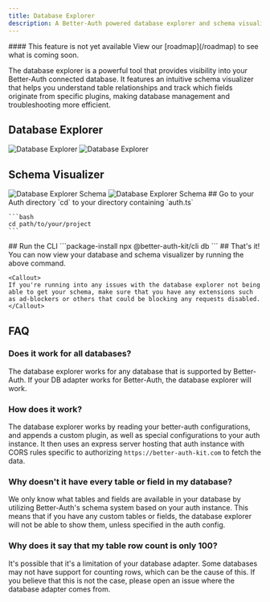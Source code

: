 ```yaml
---
title: Database Explorer
description: A Better-Auth powered database explorer and schema visualizer.
---
```


<GithubButton url="https://github.com/ping-maxwell/better-auth-kit/tree/main/packages/cli" />
<NpmButton url="https://www.npmjs.com/package/@better-auth-kit/cli" />

<Callout type="warn">
  #### This feature is not yet available
  View our [roadmap](/roadmap) to see what is coming soon.
</Callout>

The database explorer is a powerful tool that provides visibility into your Better-Auth connected database.
It features an intuitive schema visualizer that helps you understand table relationships and
track which fields originate from specific plugins, making database management and troubleshooting more efficient.

## Database Explorer
<img src="/docs/db-explorer-database.png" alt="Database Explorer" className='dark:block hidden border border-border' />
<img src="/docs/db-explorer-database-light.png" alt="Database Explorer" className='dark:hidden drop-shadow-lg' />

## Schema Visualizer
<img src="/docs/db-explorer-schema.png" alt="Database Explorer Schema" className='dark:block hidden border border-border' />
<img src="/docs/db-explorer-schema-light.png" alt="Database Explorer Schema" className='dark:hidden drop-shadow-lg' />

<Steps>
  <Step>
    ## Go to your Auth directory
    `cd` to your directory containing `auth.ts`

    ```bash
    cd path/to/your/project
    ```
  </Step>
  <Step>
    ## Run the CLI
    ```package-install
    npx @better-auth-kit/cli db
    ```
  </Step>
  <Step>
    ## That's it!
    You can now view your database and schema visualizer by running the above command.
    
    <Callout>
    If you're running into any issues with the database explorer not being able to get your schema, make sure that you have any extensions such 
    as ad-blockers or others that could be blocking any requests disabled.
    </Callout>
  </Step>
</Steps>

## FAQ

### Does it work for all databases?

The database explorer works for any database that is supported by Better-Auth. If your DB adapter works for Better-Auth, the database explorer will work.

### How does it work?

The database explorer works by reading your better-auth configurations, and appends a custom plugin, as well as special configurations
to your auth instance. It then uses an express server hosting that auth instance with CORS rules specific to authorizing `https://better-auth-kit.com` to 
fetch the data.

### Why doesn't it have every table or field in my database?

We only know what tables and fields are available in your database by utilizing Better-Auth's schema system based on your auth instance.
This means that if you have any custom tables or fields, the database explorer will not be able to show them, unless specified in the auth config.

### Why does it say that my table row count is only 100?

It's possible that it's a limitation of your database adapter. Some databases may not have support for counting rows, which can be the cause of this.
If you believe that this is not the case, please open an issue where the database adapter comes from.